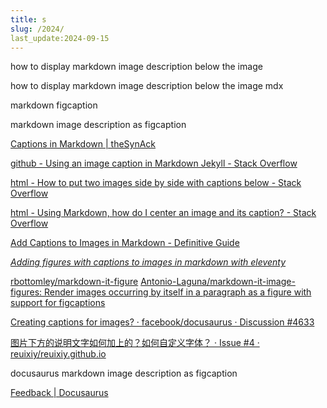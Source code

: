 ```yaml
---
title: s
slug: /2024/
last_update:2024-09-15
---
```





how to display markdown image description below the image

how to display markdown image description below the image mdx

markdown figcaption

markdown image description as figcaption

[Captions in Markdown | theSynAck](https://thesynack.com/posts/markdown-captions/)

[github - Using an image caption in Markdown Jekyll - Stack Overflow](https://stackoverflow.com/questions/19331362/using-an-image-caption-in-markdown-jekyll)




[html - How to put two images side by side with captions below - Stack Overflow](https://stackoverflow.com/questions/73668542/how-to-put-two-images-side-by-side-with-captions-below)

[html - Using Markdown, how do I center an image and its caption? - Stack Overflow](https://stackoverflow.com/questions/3912694/using-markdown-how-do-i-center-an-image-and-its-caption)

[Add Captions to Images in Markdown - Definitive Guide](https://www.docstomarkdown.pro/add-image-captions-to-images-in-jekyll-blog-posts-with-markdown/)

*[Adding figures with captions to images in markdown with eleventy](https://www.alpower.com/tutorials/adding-figures-with-captions-to-images-in-markdown-with-eleventy/)*



[rbottomley/markdown-it-figure](https://github.com/rbottomley/markdown-it-figure)
[Antonio-Laguna/markdown-it-image-figures: Render images occurring by itself in a paragraph as a figure with support for figcaptions](https://github.com/Antonio-Laguna/markdown-it-image-figures)



[Creating captions for images? · facebook/docusaurus · Discussion #4633](https://github.com/facebook/docusaurus/discussions/4633)

[图片下方的说明文字如何加上的？如何自定义字体？ · Issue #4 · reuixiy/reuixiy.github.io](https://github.com/reuixiy/reuixiy.github.io/issues/4)


docusaurus markdown image description as figcaption

[Feedback | Docusaurus](https://docusaurus.io/feature-requests/p/image-captions)






